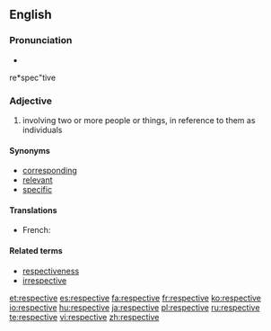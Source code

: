 ==English==

===Pronunciation===
* {{audio|En-us-respective.ogg|Audio (US)}}
re*spec"tive

===Adjective===
{{en-adj|-}}

# involving two or more people or things, in reference to them as individuals

====Synonyms====
* [[corresponding]]
* [[relevant]]
* [[specific]]

====Translations====
{{trans-top|referencing two or more things as individuals}}
* French: {{t+|fr|respectif}}
{{trans-mid}}
{{trans-bottom}}

====Related terms====
* [[respectiveness]]
* [[irrespective]]

[[et:respective]]
[[es:respective]]
[[fa:respective]]
[[fr:respective]]
[[ko:respective]]
[[io:respective]]
[[hu:respective]]
[[ja:respective]]
[[pl:respective]]
[[ru:respective]]
[[te:respective]]
[[vi:respective]]
[[zh:respective]]